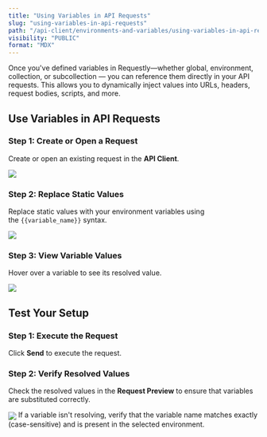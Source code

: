 ```yaml
---
title: "Using Variables in API Requests"
slug: "using-variables-in-api-requests"
path: "/api-client/environments-and-variables/using-variables-in-api-requests"
visibility: "PUBLIC"
format: "MDX"
---
```


Once you've defined variables in Requestly—whether global, environment, collection, or subcollection — you can reference them directly in your API requests. This allows you to dynamically inject values into URLs, headers, request bodies, scripts, and more.

## **Use Variables in API Requests**

### **Step 1: Create or Open a Request**

Create or open an existing request in the **API Client**.

<img src="/images/using-variables-in-api-requests/51b2389d-2186-42d7-99b8-a1fb295df6bb.png" align="center" fullwidth="false" />

### **Step 2: Replace Static Values**

Replace static values with your environment variables using the `{{variable_name}}` syntax.

<img src="/images/using-variables-in-api-requests/f597030e-3b81-4656-8267-182280d2ee76.png" align="center" fullwidth="false" />

### **Step 3: View Variable Values**

Hover over a variable to see its resolved value.

<img src="/images/using-variables-in-api-requests/0f1df5b5-d0e1-4cd5-b270-3f6ac6e40507.png" align="center" fullwidth="false" />

## **Test Your Setup**

### **Step 1: Execute the Request**

Click **Send** to execute the request.

### **Step 2: Verify Resolved Values**

Check the resolved values in the **Request Preview** to ensure that variables are substituted correctly.

<img src="/images/using-variables-in-api-requests/9c19eb9d-51f8-4a32-b8db-77fcd3d27a2a.png" align="center" fullwidth="false" />

<Tip>
  If a variable isn't resolving, verify that the variable name matches exactly (case-sensitive) and is present in the selected environment.
</Tip>
